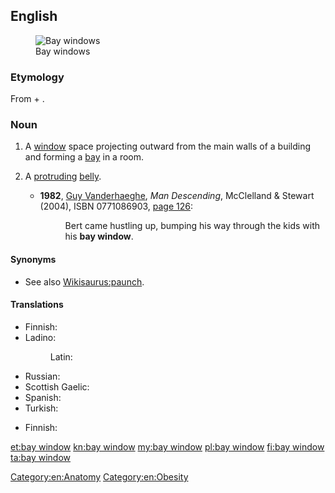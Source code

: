 ==English==
{{wikipedia}}
[[Image:Bay Windows.JPG|thumb|right|Bay windows]]

===Etymology===
From {{term|bay|lang=en}} + {{term|window|lang=en}}.

===Noun===
{{en-noun}}

# {{context|architecture|lang=en}} A [[window]] space projecting outward from the main walls of a building and forming a [[bay]] in a room.
# {{context|figuratively|lang=en}} A [[protruding]] [[belly]].
#* '''1982''', [[w:Guy Vanderhaeghe|Guy Vanderhaeghe]], ''Man Descending'', McClelland & Stewart (2004), ISBN 0771086903, [http://books.google.com/books?id=VUYNAq1qVTcC&pg=PA126 page 126]:
#*: Bert came hustling up, bumping his way through the kids with his '''bay window'''.

====Synonyms====
* {{sense|protruding belly}} See also [[Wikisaurus:paunch]].

====Translations====
{{trans-top|type of window}}
* Finnish: {{t|fi|erkkeri-ikkuna}}
* Ladino:
*: Latin: {{t|lad|djumba|f}}
{{trans-mid}}
* Russian: {{t+|ru|эркер|m|sc=Cyrl}}
* Scottish Gaelic: {{t|gd|uinneag cearcaill|f}}
* Spanish: {{t|es|ventana de bahía|f}}
* Turkish: {{t+|tr|cumba}}
{{trans-bottom}}

{{trans-top|protruding belly}}
* Finnish: {{t|fi|pömppömaha}}
{{trans-mid}}
{{trans-bottom}}

[[Category:en:Anatomy]]
[[Category:en:Obesity]]

[[et:bay window]]
[[kn:bay window]]
[[my:bay window]]
[[pl:bay window]]
[[fi:bay window]]
[[ta:bay window]]